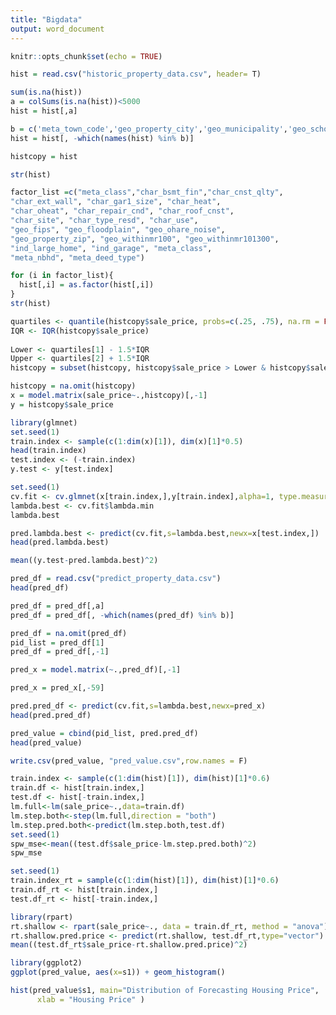 ---
title: "Bigdata"
output: word_document
---

```{r setup, include=FALSE}
knitr::opts_chunk$set(echo = TRUE)
```

```{r}
hist = read.csv("historic_property_data.csv", header= T)

sum(is.na(hist))
a = colSums(is.na(hist))<5000
hist = hist[,a]
```

```{r}
b = c('meta_town_code','geo_property_city','geo_municipality','geo_school_elem_district','geo_school_hs_district') 
hist = hist[, -which(names(hist) %in% b)]
```

```{r}
histcopy = hist
```

```{r}
str(hist)

factor_list =c("meta_class","char_bsmt_fin","char_cnst_qlty",
"char_ext_wall", "char_gar1_size", "char_heat",
"char_oheat", "char_repair_cnd", "char_roof_cnst",
"char_site", "char_type_resd", "char_use",
"geo_fips", "geo_floodplain", "geo_ohare_noise",
"geo_property_zip", "geo_withinmr100", "geo_withinmr101300",
"ind_large_home", "ind_garage", "meta_class",
"meta_nbhd", "meta_deed_type")

for (i in factor_list){
  hist[,i] = as.factor(hist[,i])
}
str(hist)
```
```{r}
quartiles <- quantile(histcopy$sale_price, probs=c(.25, .75), na.rm = FALSE)
IQR <- IQR(histcopy$sale_price)
 
Lower <- quartiles[1] - 1.5*IQR
Upper <- quartiles[2] + 1.5*IQR 
histcopy = subset(histcopy, histcopy$sale_price > Lower & histcopy$sale_price < Upper)
```

```{r}
histcopy = na.omit(histcopy)
x = model.matrix(sale_price~.,histcopy)[,-1]
y = histcopy$sale_price
```


```{r}
library(glmnet)
set.seed(1)
train.index <- sample(c(1:dim(x)[1]), dim(x)[1]*0.5)
head(train.index)
test.index <- (-train.index)
y.test <- y[test.index]
```

```{r}
set.seed(1)
cv.fit <- cv.glmnet(x[train.index,],y[train.index],alpha=1, type.measure="mse")
lambda.best <- cv.fit$lambda.min
lambda.best 
```


```{r}
pred.lambda.best <- predict(cv.fit,s=lambda.best,newx=x[test.index,])
head(pred.lambda.best)
```
```{r}
mean((y.test-pred.lambda.best)^2)
```
```{r}
pred_df = read.csv("predict_property_data.csv")
head(pred_df)
```
```{r}
pred_df = pred_df[,a]
pred_df = pred_df[, -which(names(pred_df) %in% b)]
```

```{r}
pred_df = na.omit(pred_df)
pid_list = pred_df[1]
pred_df = pred_df[,-1]
```


```{r}
pred_x = model.matrix(~.,pred_df)[,-1]
```
```{r}
pred_x = pred_x[,-59]
```

```{r}
pred.pred_df <- predict(cv.fit,s=lambda.best,newx=pred_x)
head(pred.pred_df)
```
```{r}
pred_value = cbind(pid_list, pred.pred_df)
head(pred_value)
```
```{r}
write.csv(pred_value, "pred_value.csv",row.names = F)
```


```{r}
train.index <- sample(c(1:dim(hist)[1]), dim(hist)[1]*0.6)  
train.df <- hist[train.index,]
test.df <- hist[-train.index,]
lm.full<-lm(sale_price~.,data=train.df)
lm.step.both<-step(lm.full,direction = "both")
lm.step.pred.both<-predict(lm.step.both,test.df)
set.seed(1)
spw_mse<-mean((test.df$sale_price-lm.step.pred.both)^2)
spw_mse
```

```{r}
set.seed(1)
train.index_rt = sample(c(1:dim(hist)[1]), dim(hist)[1]*0.6)
train.df_rt <- hist[train.index,]
test.df_rt <- hist[-train.index,]
```

```{r}
library(rpart)
rt.shallow <- rpart(sale_price~., data = train.df_rt, method = "anova")
rt.shallow.pred.price <- predict(rt.shallow, test.df_rt,type="vector")
mean((test.df_rt$sale_price-rt.shallow.pred.price)^2)
```
```{r}
library(ggplot2)
ggplot(pred_value, aes(x=s1)) + geom_histogram()
```
```{r}
hist(pred_value$s1, main="Distribution of Forecasting Housing Price",
      xlab = "Housing Price" )
```

